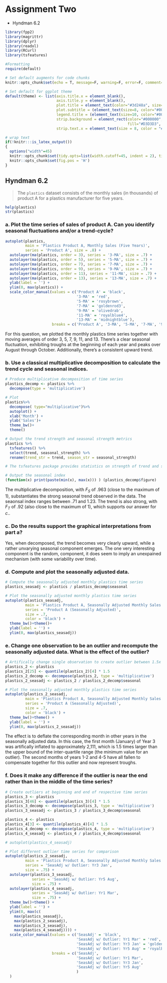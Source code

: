 # Assignment Two 

*  Hyndman 6.2 

```r
library(fpp2)
library(magrittr)
library(dplyr)
library(readxl)
library(RCurl)
library(tsfeatures)

#Formatting
require(default)
```

```r
# Set default augments for code chunks
knitr::opts_chunk$set(echo = T, message=F, warning=F, error=F, comment=F, fig.width=10, fig.height = 3)

# Set default for ggplot theme
default(theme) <- list(axis.title.x = element_blank(),
                       axis.title.y = element_blank(),
                       plot.title = element_text(color="#3d248a", size=10, face="bold"),
                       plot.subtitle = (element_text(size=8, color="#000000")),
                       legend.title = (element_text(size=10, color="#000000", face="bold")),
                       strip.background = element_rect(color="#000000", 
                                                       fill="#D3D3D3", size=1, linetype="solid"),
                       strip.text.x = element_text(size = 8, color = "#000000", face="bold"))

# wrap text
if(!knitr:::is_latex_output())
{
  options("width"=45)
  knitr::opts_chunk$set(tidy.opts=list(width.cutoff=45, indent = 2), tidy = TRUE)
  knitr::opts_chunk$set(fig.pos = 'H')
}
```



## Hyndman 6.2 

> The `plastics` dataset consists of the monthly sales (in thousands) of product A for a plastics manufacturer for five years.

```r
help(plastics)
str(plastics)
```

### a. Plot the time series of sales of product A.  Can you identify seasonal fluctuations and/or a trend-cycle? 

```r
autoplot(plastics, 
         main = 'Plastics Product A, Monthly Sales (Five Years)', 
         series = 'Product A', size = .8) +
  autolayer(ma(plastics, order = 3), series = '3-MA', size = .7) +
  autolayer(ma(plastics, order = 5), series = '5-MA', size = .7) +
  autolayer(ma(plastics, order = 7), series = '7-MA', size = .7) +
  autolayer(ma(plastics, order = 9), series = '9-MA', size = .7) +
  autolayer(ma(plastics, order = 11), series = '11-MA', size = .7) +
  autolayer(ma(plastics, order = 13), series = '13-MA', size = .7) +
  ylab(label = '') +
  ylim(0, max(plastics)) +
  scale_color_manual(values = c('Product A' = 'black', 
                                '3-MA' = 'red', 
                                '5-MA' = 'rosybrown', 
                                '7-MA' = 'goldenrod3', 
                                '9-MA' = 'olivedrab', 
                                '11-MA' = 'royalblue4',
                                '13-MA' = 'midnightblue'),
                     breaks = c('Product A', '3-MA', '5-MA', '7-MA', '9-MA', '11-MA','13-MA'))+theme_bw()+theme()
```

For this question, we plotted the monthly plastics time series together with moving averages of order 3, 5, 7, 9, 11, and 13. There's a clear seasonal fluctuation, exhibiting troughs at the beginning of each year and peaks over August through October.  Additionally, there's a consistent upward trend.

### b. Use a classical multiplicative decomposition to calculate the trend cycle and seasonal indices.

```r
# Produce multiplicative decomposition of time series
plastics_decomp <- plastics %>% 
  decompose(type = 'multiplicative')

# Plot 
plastics%>%
  decompose( type="multiplicative")%>%
  autoplot() +
  xlab('Month') +
  ylab('Sales')+
  theme_bw()+
  theme()

# Output the trend strength and seasonal strength metrics 
plastics %>% 
  tsfeatures() %>%  
  select(trend, seasonal_strength) %>% 
  rename(trend_str = trend, season_str = seasonal_strength)

# The tsfeatures package provides statistics on strength of trend and seasonality, which doesn't seem to be a built-in feature of the forecast or other time series packages: https://rdrr.io/github/robjhyndman/tsfeatures/man/stl_features.html

# Output the seasonal index
(function(x) print(paste(min(x), max(x))) ) (plastics_decomp$figure)

```

The multiplicative decomposition, with $F_S$ of .963 (close to the maximum of 1), substantiates the strong seasonal trend observed in the data.  The seaonsal index ranges between .71 and 1.23.  The trend is also strong, with $F_T$ of .92 (also close to the maximum of 1), which supports our answer for $c.$.

### c. Do the results support the graphical interpretations from part a? 

Yes, when decomposed, the trend becomes very clearly upward, while a rather unvarying seasonal component emerges. The one very interesting component is the random, component, it does seem to imply an unexpained mechanism (with some variability over time).


### d. Compute and plot the seasonally adjusted data. 


```r
# Compute the seasonally adjusted monthly plastics time series
plastics_seasadj <- plastics / plastics_decomp$seasonal

# Plot the seasonally adjusted monthly plastics time series
autoplot(plastics_seasadj, 
         main = 'Plastics Product A, Seasonally Adjusted Monthly Sales (Five Years)', 
         series = 'Product A (Seasonally Adjusted)', 
         size = .7, 
         color = 'black') +
  theme_bw()+theme()+
  ylab(label = '') +
  ylim(0, max(plastics_seasadj))
```

### e. Change one observation to be an outlier and recompute the seasonally adjusted data.  What is the effect of the outlier? 

```r

# Artifically change single observation to create outlier between 1.5x IQR in middle of time series
plastics_2 <- plastics
plastics_2[25] <- quantile(plastics_2)[4] * 1.5
plastics_2_decomp <- decompose(plastics_2, type = 'multiplicative')
plastics_2_seasadj <- plastics_2 / plastics_2_decomp$seasonal

# Plot the seasonally adjusted monthly plastics time series
autoplot(plastics_2_seasadj, 
         main = 'Plastics Product A, Seasonally Adjusted Monthly Sales With Artificial Outlier (Five Years)', 
         series = 'Product A (Seasonally Adjusted)', 
         size = .7, 
         color = 'black') +
  theme_bw()+theme() +
  ylab(label = '') +
  ylim(0, max(plastics_2_seasadj))

```

The effect is to deflate the corresponding month in other years in the seasonally adjusted data.  In this case, the first month (January) of Year 3 was artifically inflated to approximately 2,111, which is 1.5 times larger than the upper bound of the inter-quartile range (the minimum value for an outlier).  The second months of years 1-2 and 4-5 have all fallen to compensate together for this outlier and now represent troughs.

### f. Does it make any difference if the outlier is near the end rather than in the middle of the time series? 

```r
# Create outliers at beginning and end of respective time series
plastics_3 <- plastics
plastics_3[46] <- quantile(plastics_3)[4] * 1.5
plastics_3_decomp <- decompose(plastics_3, type = 'multiplicative')
plastics_3_seasadj <- plastics_3 / plastics_3_decomp$seasonal

plastics_4 <- plastics
plastics_4[3] <- quantile(plastics_4)[4] * 1.5
plastics_4_decomp <- decompose(plastics_4, type = 'multiplicative')
plastics_4_seasadj <- plastics_4 / plastics_4_decomp$seasonal

# autoplot(plastics_4_seasadj)

# Plot different outlier time series for comparison
autoplot(plastics_2_seasadj, 
         main = 'Plastics Product A, Seasonally Adjusted Monthly Sales (Five Years)', 
         series = 'SeasAdj w/ Outlier: Yr3 Jan', 
         size = .75) +
  autolayer(plastics_3_seasadj, 
            series = 'SeasAdj w/ Outlier: Yr5 Aug', 
            size = .75) +
  autolayer(plastics_4_seasadj, 
            series = 'SeasAdj w/ Outlier: Yr1 Mar', 
            size = .75) +
  theme_bw()+theme() + 
  ylab(label = '') +
  ylim(0, max(c(
    max(plastics_seasadj),
    max(plastics_2_seasadj),
    max(plastics_3_seasadj), 
    max(plastics_4_seasadj)))) +
  scale_color_manual(values = c('SeasAdj' = 'black',
                                'SeasAdj w/ Outlier: Yr1 Mar' = 'red',
                                'SeasAdj w/ Outlier: Yr3 Jan' = 'goldenrod3',
                                'SeasAdj w/ Outlier: Yr5 Aug' = 'royalblue4'),
                     breaks = c('SeasAdj',
                                'SeasAdj w/ Outlier: Yr1 Mar',
                                'SeasAdj w/ Outlier: Yr3 Jan',
                                'SeasAdj w/ Outlier: Yr5 Aug'
                                )
  )

```
